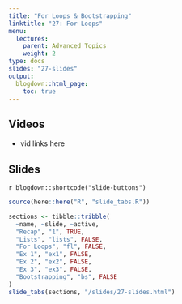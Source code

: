 ```yaml
---
title: "For Loops & Bootstrapping"
linktitle: "27: For Loops"
menu:
  lectures:
    parent: Advanced Topics
    weight: 2
type: docs
slides: "27-slides"
output:
  blogdown::html_page:
    toc: true
---
```


## Videos

- vid links here

## Slides

`r blogdown::shortcode("slide-buttons")`

```r

source(here::here("R", "slide_tabs.R"))

sections <- tibble::tribble(
  ~name, ~slide, ~active,
  "Recap", "1", TRUE,
  "Lists", "lists", FALSE,
  "For Loops", "fl", FALSE,
  "Ex 1", "ex1", FALSE,
  "Ex 2", "ex2", FALSE,
  "Ex 3", "ex3", FALSE,
  "Bootstrapping", "bs", FALSE
)
slide_tabs(sections, "/slides/27-slides.html")
```